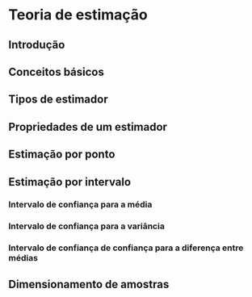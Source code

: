 # Teoria de estimação {#teoest}

## Introdução

## Conceitos básicos

## Tipos de estimador

## Propriedades de um estimador

## Estimação por ponto

## Estimação por intervalo

### Intervalo de confiança para a média

### Intervalo de confiança para a variância

### Intervalo de confiança de confiança para a diferença entre médias

## Dimensionamento de amostras

